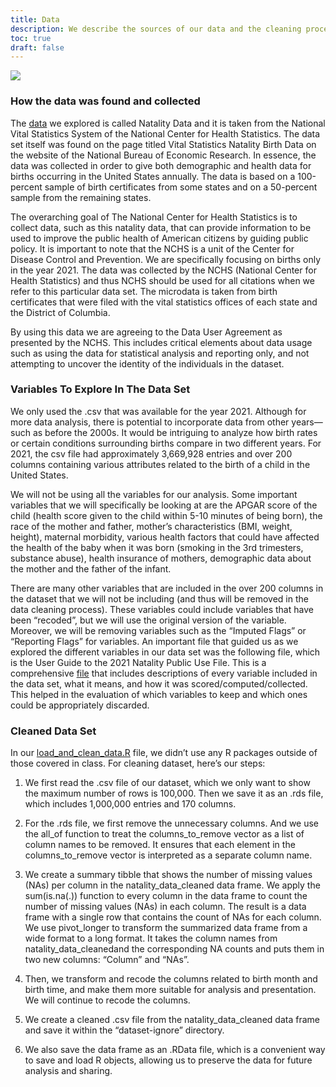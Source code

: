 ```yaml
---
title: Data
description: We describe the sources of our data and the cleaning process.
toc: true
draft: false
---
```

![](images/banner.png)

### How the data was found and collected

The [data](https://www.nber.org/research/data/vital-statistics-natality-birth-data) we explored is called Natality Data and it is taken from the National Vital Statistics System of the National Center for Health Statistics. The data set itself was found on the page titled Vital Statistics Natality Birth Data on the website of the National Bureau of Economic Research. In essence, the data was collected in order to give both demographic and health data for births occurring in the United States annually. The data is based on a 100-percent sample of birth certificates from some states and on a 50-percent sample from the remaining states. 

The overarching goal of The National Center for Health Statistics is to collect data, such as this natality data, that can provide information to be used to improve the public health of American citizens by guiding public policy. It is important to note that the NCHS is a unit of the Center for Disease Control and Prevention. We are specifically focusing on births only in the year 2021. The data was collected by the NCHS (National Center for Health Statistics) and thus NCHS should be used for all citations when we refer to this particular data set. The microdata is taken from birth certificates that were filed with the vital statistics offices of each state and the District of Columbia. 

By using this data we are agreeing to the Data User Agreement as presented by the NCHS. This includes critical elements about data usage such as using the data for statistical analysis and reporting only, and not attempting to uncover the identity of the individuals in the dataset. 

### Variables To Explore In The Data Set

We only used the .csv that was available for the year 2021. Although for more data analysis, there is potential to incorporate data from other years—such as before the 2000s. It would be intriguing to analyze how birth rates or certain conditions surrounding births compare in two different years. For 2021, the csv file had approximately 3,669,928 entries and over 200 columns containing various attributes related to the birth of a child in the United States. 

We will not be using all the variables for our analysis. Some important variables that we will specifically be looking at are the APGAR score of the child (health score given to the child within 5-10 minutes of being born), the race of the mother and father, mother’s characteristics (BMI, weight, height), maternal morbidity, various health factors that could have affected the health of the baby when it was born (smoking in the 3rd trimesters, substance abuse), health insurance of  mothers, demographic data about the mother and the father of the infant. 

There are many other variables that are included in the over 200 columns in the dataset that we will not be including (and thus will be removed in the data cleaning process). These variables could include variables that have been “recoded”, but we will use the original version of the variable. Moreover, we will be removing variables such as the “Imputed Flags” or “Reporting Flags” for variables. An important file that guided us as we explored the different variables in our data set was the following file, which is the User Guide to the 2021 Natality Public Use File. This is a comprehensive [file](https://ftp.cdc.gov/pub/Health_Statistics/NCHS/Dataset_Documentation/DVS/natality/UserGuide2021.pdf) that includes descriptions of every variable included in the data set, what it means, and how it was scored/computed/collected. This helped in the evaluation of which variables to keep and which ones could be appropriately discarded. 

### Cleaned Data Set

In our [load_and_clean_data.R](/scripts/load_and_clean_data.R) file, we didn’t use any R packages outside of those covered in class. For cleaning dataset, here’s our steps:

1. We first read the .csv file of our dataset, which we only want to show the maximum number of rows is 100,000. Then we save it as an .rds file, which includes 1,000,000 entries and 170 columns.

2. For the .rds file, we first remove the unnecessary columns. And we use the all_of function to treat the columns_to_remove vector as a list of column names to be removed. It ensures that each element in the columns_to_remove vector is interpreted as a separate column name. 

3. We create a summary tibble that shows the number of missing values (NAs) per column in the natality_data_cleaned data frame. We apply the sum(is.na(.)) function to every column in the data frame to count the number of missing values (NAs) in each column. The result is a data frame with a single row that contains the count of NAs for each column. We use pivot_longer to transform the summarized data frame from a wide format to a long format. It takes the column names from natality_data_cleanedand the corresponding NA counts and puts them in two new columns: "Column" and "NAs".

4. Then, we transform and recode the columns related to birth month and birth time, and make them more suitable for analysis and presentation. We will continue to recode the columns. 

5. We create a cleaned .csv file from the natality_data_cleaned data frame and save it within the "dataset-ignore" directory.

6. We also save the data frame as an .RData file, which is a convenient way to save and load R objects, allowing us to preserve the data for future analysis and sharing.

